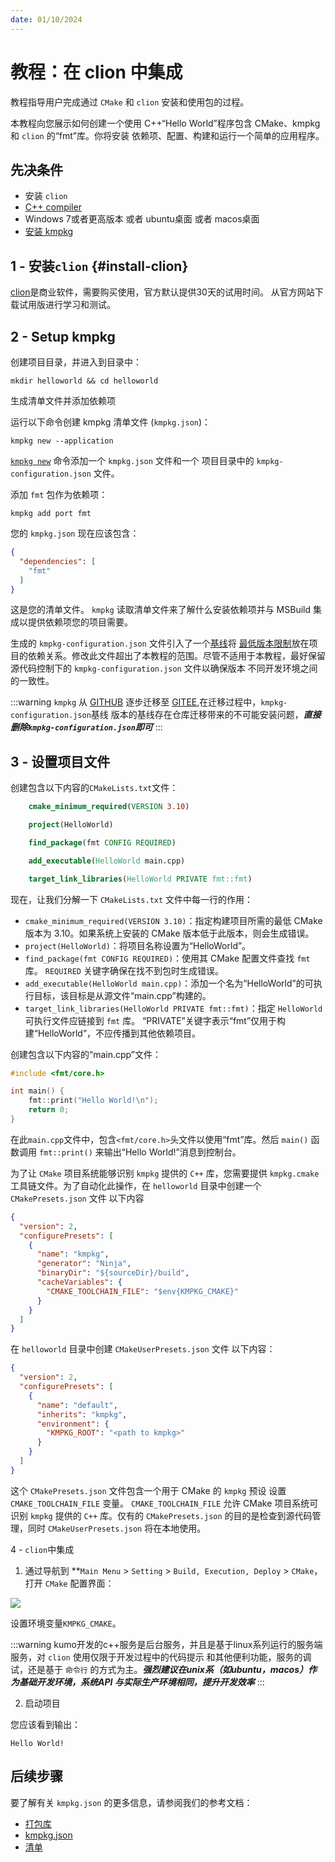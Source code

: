 ```yaml
---
date: 01/10/2024
---
```


# 教程：在 clion 中集成


教程指导用户完成通过 `CMake` 和 `clion` 安装和使用包的过程。

本教程向您展示如何创建一个使用 C++“Hello World”程序包含 CMake、kmpkg 和 `clion` 的“fmt”库。你将安装
依赖项、配置、构建和运行一个简单的应用程序。

## 先决条件

- 安装 `clion`
- [C++ compiler](https://code.visualstudio.com/docs/languages/cpp#_install-a-compiler)
- Windows 7或者更高版本 或者 ubuntu桌面 或者 macos桌面
- [安装 kmpkg](setup-kmpkg.mdx)

## 1 - 安装`clion` {#install-clion}

[clion](https://www.jetbrains.com/clion/)是商业软件，需要购买使用，官方默认提供30天的试用时间。
从官方网站下载试用版进行学习和测试。

## 2 - Setup kmpkg

创建项目目录，并进入到目录中：

```shell
mkdir helloworld && cd helloworld
```

生成清单文件并添加依赖项

运行以下命令创建 kmpkg 清单文件 (`kmpkg.json`)：

```console
kmpkg new --application
```

[`kmpkg new`](../commands/new.mdx) 命令添加一个 `kmpkg.json` 文件和一个
项目目录中的 `kmpkg-configuration.json` 文件。

添加 `fmt` 包作为依赖项：

```console
kmpkg add port fmt
```

您的 `kmpkg.json` 现在应该包含：

```json
{
  "dependencies": [
    "fmt"
  ]
}
```

这是您的清单文件。 `kmpkg` 读取清单文件来了解什么安装依赖项并与 MSBuild 集成以提供依赖项您的项目需要。

生成的 `kmpkg-configuration.json` 文件引入了一个[基线](../reference/kmpkg-configuration-json.mdx#registry-baseline)将
[最低版本限制](../users/versioning.mdx)放在项目的依赖关系。修改此文件超出了本教程的范围。尽管不适用于本教程，最好保留源代码控制下的 `kmpkg-configuration.json` 文件以确保版本
不同开发环境之间的一致性。

:::warning
`kmpkg` 从 [GITHUB](https://github.com) 逐步迁移至 [GITEE](https://gitee.com),在迁移过程中，`kmpkg-configuration.json`基线
版本的基线存在仓库迁移带来的不可能安装问题，***直接删除`kmpkg-configuration.json`即可***
:::

## 3 - 设置项目文件

创建包含以下内容的`CMakeLists.txt`文件：

```cmake title=CMakelists.txt
    cmake_minimum_required(VERSION 3.10)

    project(HelloWorld)

    find_package(fmt CONFIG REQUIRED)

    add_executable(HelloWorld main.cpp)

    target_link_libraries(HelloWorld PRIVATE fmt::fmt)
```

现在，让我们分解一下 `CMakeLists.txt` 文件中每一行的作用：

- `cmake_minimum_required(VERSION 3.10)`：指定构建项目所需的最低 CMake 版本为 3.10。如果系统上安装的 CMake 版本低于此版本，则会生成错误。
- `project(HelloWorld)`：将项目名称设置为“HelloWorld”。
- `find_package(fmt CONFIG REQUIRED)`：使用其 CMake 配置文件查找 `fmt` 库。 `REQUIRED` 关键字确保在找不到包时生成错误。
- `add_executable(HelloWorld main.cpp)`：添加一个名为“HelloWorld”的可执行目标，该目标是从源文件“main.cpp”构建的。
- `target_link_libraries(HelloWorld PRIVATE fmt::fmt)`：指定 `HelloWorld` 可执行文件应链接到 `fmt` 库。 “PRIVATE”关键字表示“fmt”仅用于构建“HelloWorld”，不应传播到其他依赖项目。



创建包含以下内容的“main.cpp”文件：

```cpp
#include <fmt/core.h>

int main() {
    fmt::print("Hello World!\n");
    return 0;
}
```

在此`main.cpp`文件中，包含`<fmt/core.h>`头文件以使用“fmt”库。然后 `main()` 函数调用 `fmt::print()` 来输出“Hello World!”消息到控制台。

为了让 `CMake` 项目系统能够识别 `kmpkg` 提供的 `C++` 库，您需要提供 `kmpkg.cmake` 工具链文件。为了自动化此操作，在 `helloworld` 目录中创建一个 `CMakePresets.json` 文件
以下内容

```json
{
  "version": 2,
  "configurePresets": [
    {
      "name": "kmpkg",
      "generator": "Ninja",
      "binaryDir": "${sourceDir}/build",
      "cacheVariables": {
        "CMAKE_TOOLCHAIN_FILE": "$env{KMPKG_CMAKE}"
      }
    }
  ]
}
```

在 `helloworld` 目录中创建 `CMakeUserPresets.json` 文件
以下内容：

```json
{
  "version": 2,
  "configurePresets": [
    {
      "name": "default",
      "inherits": "kmpkg",
      "environment": {
        "KMPKG_ROOT": "<path to kmpkg>"
      }
    }
  ]
}
```


这个 `CMakePresets.json` 文件包含一个用于 CMake 的 `kmpkg` 预设
设置 `CMAKE_TOOLCHAIN_FILE` 变量。 `CMAKE_TOOLCHAIN_FILE` 允许
CMake 项目系统可识别 `kmpkg` 提供的 `C++` 库。仅有的
`CMakePresets.json` 的目的是检查到源代码管理，同时
`CMakeUserPresets.json` 将在本地使用。

4 - `clion`中集成

1. 通过导航到 **`Main Menu` > `Setting` > `Build, Execution, Deploy` > `CMake`，打开 `CMake` 配置界面：


<img src={clion_cmake}/>

设置环境变量`KMPKG_CMAKE`。

:::warning
kumo开发的c++服务是后台服务，并且是基于linux系列运行的服务端服务，对 `clion` 使用仅限于开发过程中的代码提示
和其他便利功能，服务的调试，还是基于 `命令行` 的方式为主。***强烈建议在unix系（如ubuntu，macos）作为基础开发环境，系统API
与实际生产环境相同，提升开发效率***
:::

2. 启动项目

您应该看到输出：

```Console
Hello World!
```

## 后续步骤

要了解有关 `kmpkg.json` 的更多信息，请参阅我们的参考文档：

- [打包库](get-started-packaging.mdx)
- [kmpkg.json](../reference/kmpkg-json.mdx)
- [清单](../concepts/manifest-mode.mdx)
